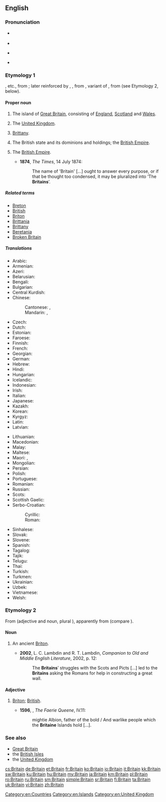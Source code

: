 ==English==
{{wikipedia|dab=Britain|mul=Britain (placename)}}

===Pronunciation===
* {{a|UK}} {{IPA|/ˈbɹɪ.tən/|lang=en}}
* {{audio|en-uk-Britain.ogg|Audio (UK)|lang=en}}
* {{a|US}} {{IPA|/ˈbɹɪ.tn̩/|/ˈbɹɪ.dn̩/|lang=en}}
* {{rhymes|ɪtən|lang=en}}

===Etymology 1===
{{etyl|ang|en}} {{term|Breoton|lang=ang}}, {{term|Bryten|lang=ang}} etc., from {{etyl|la|en}} {{term|Britannia|lang=la}}; later reinforced by {{etyl|xno|en}} {{term|Britaine|lang=fro}}, {{etyl|fro|en}} {{term|Bretaigne|lang=fro}}, from {{etyl|la|en}} {{term|Brittannia|lang=la}}, variant of {{term|Britannia|lang=la}}, from {{m|la|Britannī}} (see Etymology 2, below).

====Proper noun====
{{en-proper noun|s}}

# The island of [[Great Britain]], consisting of [[England]], [[Scotland]] and [[Wales]]. {{defdate|from 10th c.}}
# {{context|loosely|lang=en}} The [[United Kingdom]].
# {{context|now|_|historical|lang=en}} [[Brittany]]. {{defdate|from 13th c.}}
# {{context|now|_|historical|lang=en}} The British state and its dominions and holdings; the [[British Empire]]. {{defdate|from 17th c.}}
# {{context|in the plural|lang=en}} The [[British Empire]]. {{defdate|from 19th c.}}
#* '''1874''', ''The Times'', 14 July 1874:
#*: The name of 'Britain' [...] ought to answer every purpose, or if that be thought too condensed, it may be pluralized into ‘The '''Britains'''’.

=====Related terms=====
* [[Breton]]
* [[British]]
* [[Briton]]
* [[Brittania]]
* [[Brittany]]
* [[Beretania]]
* [[Broken Britain]]

=====Translations=====
{{trans-top|island (see also the translations of [[Great Britain]] and [[British Isles]])}}
* Arabic: {{t+|ar|بِرِيطانِيَا|f|sc=Arab}}
* Armenian: {{t|hy|Բրիտանիա}}
* Azeri: {{t|az|Britaniya}}
* Belarusian: {{t|be|Брыта́нія|f|sc=Cyrl}}
* Bengali: {{t|bn|ব্রিটেন|tr=briţen}}
* Bulgarian: {{t|bg|Брита́ния|f}}
* Central Kurdish: {{t-check|ckb|به‌ریتانیا}}
* Chinese:
*: Cantonese: {{t|yue|不列顛|sc=Hani}}, {{t|yue|不列颠|tr=bat1 lit6 din1|sc=Hani}}
*: Mandarin: {{t|cmn|不列顛|sc=Hani}}, {{t|cmn|不列颠|tr=Bùlièdiān|sc=Hani}}
* Czech: {{t|cs|Británie|f}}
* Dutch: {{t|nl|Britannië|n}}
* Estonian: {{t+|et|Britannia}}
* Faroese: {{t|fo|Bretland|n}}
* Finnish: {{t+|fi|Britannia}}
* French: {{t+|fr|Grande-Bretagne|f}} {{qualifier|only full name is used for the island}}
* Georgian: {{t|ka|ბრიტანეთი|sc=Geor}}
* German: {{t+|de|Britannien|n}}
* Hebrew: {{t|he|בְּרִיטַנְיָה|f|tr=británya|sc=Hebr}}
* Hindi: {{t|hi|ब्रिटेन|tr=briţen|sc=Deva}}
* Hungarian: {{t+|hu|Britannia}}
* Icelandic: {{t+|is|Bretland|n}}
* Indonesian: {{t|id|Britania}}
* Irish: {{t|ga|Bhreatain}}
* Italian: {{t+|it|Gran Bretagna|f}} {{qualifier|only full name is used for the island}}
* Japanese: {{t|ja|ブリテン|tr=Buriten}}
* Kazakh: {{t|kk|Британия|sc=Cyrl}}
* Korean: {{t|ko|^브리튼|sc=Kore}}
* Kyrgyz: {{t|ky|Британия|sc=Cyrl}}
* Latin: {{t+|la|Britannia|f}}
* Latvian: {{t|lv|Britānija|f}}
{{trans-mid}}
* Lithuanian: {{t|lt|Britanija|f}}
* Macedonian: {{t+|mk|Брита́нија|f}}
* Malay: {{t|ms|Britania}}
* Maltese: {{t|mt|Brittanja|f}}
* Maori: {{t|mi|Peretānia}}, {{t|mi|Piritini}}
* Mongolian: {{t|mn|Британи|sc=Cyrl}}
* Persian: {{t+|fa|بریتانیا|tr=beritâniyâ|sc=fa-Arab}}
* Polish: {{t|pl|Brytania|f}}
* Portuguese: {{t+|pt|Grã-Bretanha|f}}
* Romanian: {{t|ro|Britanie|f}}
* Russian: {{t+|ru|Брита́ния|f}}
* Scots: {{t|sco|Breetain}}
* Scottish Gaelic: {{t|gd|Breatainn|f}}
* Serbo-Croatian:
*: Cyrillic: {{t|sh|Британија|f}}
*: Roman: {{t+|sh|Britanija|f}}
* Sinhalese: {{t|si|බ්‍රිතාන්‍ය|sc=Sinh}}
* Slovak: {{t|sk|Británia|f}}
* Slovene: {{t|sl|Británija|f}}
* Spanish: {{t+|es|Gran Bretaña|f}} {{qualifier|only full name is used for the island}}
* Tagalog: {{t|tl|Bretanya}}
* Tajik: {{t|tg|Британия|sc=Cyrl}}
* Telugu: {{t|te|బ్రిటన్}}
* Thai: {{t|th|บริเตน|tr=brì-dtayn|sc=Thai}}
* Turkish: {{t+|tr|Britanya}}
* Turkmen: {{t|tk|Britaniýa}}
* Ukrainian: {{t|uk|Брита́нія|f|sc=Cyrl}}
* Uzbek: {{t|uz|Britaniya}}
* Vietnamese: {{t+|vi|đảo Anh}}
* Welsh: {{t+|cy|Prydain}}
{{trans-bottom}}

{{trans-see|United Kingdom}}

{{trans-see|Brittany}}

===Etymology 2===
From {{etyl|la|en}} {{term|Britannus|lang=la}} (adjective and noun, plural {{m|la|Britannī}}), apparently from {{w|Brythonic languages|Brythonic}} (compare {{etyl|owl|-}} {{term|Priten|lang=owl}}).

====Noun====
{{en-noun}}

# {{context|now|_|rare|historical|lang=en}} An ancient [[Briton]]. {{defdate|from 15th c.}}
#* '''2002''', L. C. Lambdin and R. T. Lambdin, ''Companion to Old and Middle English Literature'', 2002, p. 12:
#*: The '''Britains'''’ struggles with the Scots and Picts [...] led to the '''Britains''' asking the Romans for help in constructing a great wall.

====Adjective====
{{en-adj}}

# {{context|obsolete|lang=en}} [[Briton]]; [[British]]. {{defdate|16th-18th c.}}
#* '''1596''', {{w|Edmund Spenser}}, ''The Faerie Queene'', IV.11:
#*: mightie Albion, father of the bold / And warlike people which the '''Britaine''' Islands hold […].

===See also===
* [[Great Britain]]
* the [[British Isles]]
* the [[United Kingdom]]

[[Category:en:Countries]]
[[Category:en:Islands]]
[[Category:en:United Kingdom]]

[[cs:Britain]]
[[de:Britain]]
[[et:Britain]]
[[fr:Britain]]
[[ko:Britain]]
[[io:Britain]]
[[it:Britain]]
[[kk:Britain]]
[[sw:Britain]]
[[ku:Britain]]
[[hu:Britain]]
[[my:Britain]]
[[ja:Britain]]
[[km:Britain]]
[[pl:Britain]]
[[ro:Britain]]
[[ru:Britain]]
[[sm:Britain]]
[[simple:Britain]]
[[sr:Britain]]
[[fi:Britain]]
[[ta:Britain]]
[[uk:Britain]]
[[vi:Britain]]
[[zh:Britain]]
